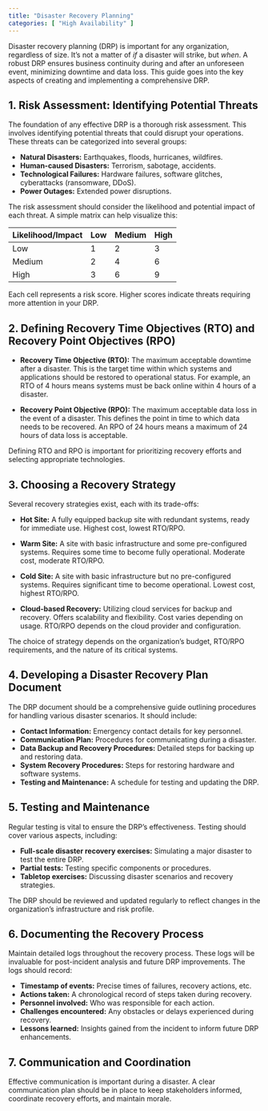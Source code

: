 ```yaml
---
title: "Disaster Recovery Planning"
categories: [ "High Availability" ]
---
```


Disaster recovery planning (DRP) is important for any organization, regardless of size. It's not a matter of *if* a disaster will strike, but *when*. A robust DRP ensures business continuity during and after an unforeseen event, minimizing downtime and data loss. This guide goes into the key aspects of creating and implementing a comprehensive DRP.

## 1. Risk Assessment: Identifying Potential Threats

The foundation of any effective DRP is a thorough risk assessment. This involves identifying potential threats that could disrupt your operations. These threats can be categorized into several groups:

-   **Natural Disasters:** Earthquakes, floods, hurricanes, wildfires.
-   **Human-caused Disasters:** Terrorism, sabotage, accidents.
-   **Technological Failures:** Hardware failures, software glitches, cyberattacks (ransomware, DDoS).
-   **Power Outages:** Extended power disruptions.

The risk assessment should consider the likelihood and potential impact of each threat. A simple matrix can help visualize this:

| Likelihood/Impact | Low | Medium | High |
|:------------------|:-----|:--------|:------|
| Low              | 1   | 2      | 3    |
| Medium           | 2   | 4      | 6    |
| High             | 3   | 6      | 9    |

Each cell represents a risk score. Higher scores indicate threats requiring more attention in your DRP.

## 2. Defining Recovery Time Objectives (RTO) and Recovery Point Objectives (RPO)

-   **Recovery Time Objective (RTO):** The maximum acceptable downtime after a disaster. This is the target time within which systems and applications should be restored to operational status. For example, an RTO of 4 hours means systems must be back online within 4 hours of a disaster.

-   **Recovery Point Objective (RPO):** The maximum acceptable data loss in the event of a disaster. This defines the point in time to which data needs to be recovered. An RPO of 24 hours means a maximum of 24 hours of data loss is acceptable.

Defining RTO and RPO is important for prioritizing recovery efforts and selecting appropriate technologies.

## 3. Choosing a Recovery Strategy

Several recovery strategies exist, each with its trade-offs:

-   **Hot Site:** A fully equipped backup site with redundant systems, ready for immediate use. Highest cost, lowest RTO/RPO.

-   **Warm Site:** A site with basic infrastructure and some pre-configured systems. Requires some time to become fully operational. Moderate cost, moderate RTO/RPO.

-   **Cold Site:** A site with basic infrastructure but no pre-configured systems. Requires significant time to become operational. Lowest cost, highest RTO/RPO.

-   **Cloud-based Recovery:** Utilizing cloud services for backup and recovery. Offers scalability and flexibility. Cost varies depending on usage. RTO/RPO depends on the cloud provider and configuration.

The choice of strategy depends on the organization's budget, RTO/RPO requirements, and the nature of its critical systems.

## 4. Developing a Disaster Recovery Plan Document

The DRP document should be a comprehensive guide outlining procedures for handling various disaster scenarios. It should include:

-   **Contact Information:** Emergency contact details for key personnel.
-   **Communication Plan:** Procedures for communicating during a disaster.
-   **Data Backup and Recovery Procedures:** Detailed steps for backing up and restoring data.
-   **System Recovery Procedures:** Steps for restoring hardware and software systems.
-   **Testing and Maintenance:** A schedule for testing and updating the DRP.

## 5. Testing and Maintenance

Regular testing is vital to ensure the DRP's effectiveness. Testing should cover various aspects, including:

-   **Full-scale disaster recovery exercises:** Simulating a major disaster to test the entire DRP.
-   **Partial tests:** Testing specific components or procedures.
-   **Tabletop exercises:** Discussing disaster scenarios and recovery strategies.

The DRP should be reviewed and updated regularly to reflect changes in the organization's infrastructure and risk profile.

## 6. Documenting the Recovery Process

Maintain detailed logs throughout the recovery process. These logs will be invaluable for post-incident analysis and future DRP improvements. The logs should record:

-   **Timestamp of events:** Precise times of failures, recovery actions, etc.
-   **Actions taken:** A chronological record of steps taken during recovery.
-   **Personnel involved:** Who was responsible for each action.
-   **Challenges encountered:** Any obstacles or delays experienced during recovery.
-   **Lessons learned:** Insights gained from the incident to inform future DRP enhancements.

## 7. Communication and Coordination

Effective communication is important during a disaster. A clear communication plan should be in place to keep stakeholders informed, coordinate recovery efforts, and maintain morale.